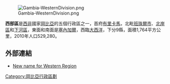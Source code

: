 [[Image:Gambia-WesternDivision.png|thumb]]

'''西部區'''是[[西非|西非]]國家[[岡比亞|岡比亞]]的五個行政區之一，首府[[布里卡馬|布里卡馬]]，北毗[[班珠爾|班珠爾市]]、[[北岸區|北岸區]]和[[下河區|下河區]]，東面和南面是[[塞內加爾|塞內加爾]]，西臨[[大西洋|大西洋]]，下分9縣，面積1,764平方公里，2010年人口529,280。

==外部連結==
*[https://web.archive.org/web/20110727171844/http://observer.gm/africa/gambia/article/new-name-for-western-region New name for Western Region]

{{Coord|13|15|N|16|19|W|display=title}}

[[Category:岡比亞行政區劃|Category:岡比亞行政區劃]]

{{Gambia-stub}}